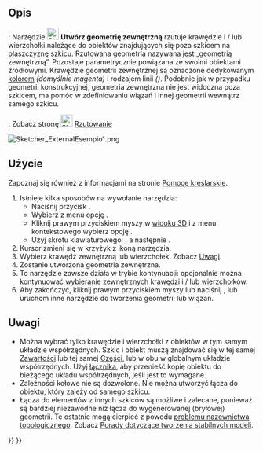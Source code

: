 <languages/>

<div class="mw-translate-fuzzy">
{{Docnav/pl
|[[Sketcher_Extend/pl|Przedłuż krawędź]]
|[[Sketcher_Projection/pl|Rzutowanie]]
|[[Sketcher_Workbench/pl|środowisko pracy Szkicownik]]
|IconL=Sketcher_Extend.svg
|IconR=Sketcher_Projection.svg
|IconC=Workbench_Sketcher.svg
}}
</div>

{{VeryImportantMessage|This tool is obsolete, it is not available in {{VersionPlus|1.1}}. Use [[Sketcher_Projection|Sketcher Projection]] or [[Sketcher_Intersection|Sketcher Intersection]] instead.}}

{{GuiCommand/pl
|Name=Sketcher External
|Name/pl=Szkicownik: Utwórz geometrię zewnętrzną
|MenuLocation=Szkic → Narzędzia szkicownika → Utwórz geometrię zewnętrzną
|Workbenches=[[Sketcher_Workbench/pl|Szkicownik]]
|Shortcut={{KEY|X}}
|SeeAlso=[[Sketcher_ToggleConstruction/pl|Tryb konstrukcji]]
}}

<span id="Description"></span>
==Opis==

{{VersionMinus/pl|1.0}}: Narzędzie [[Image:Sketcher_External.svg|24px]] '''Utwórz geometrię zewnętrzną''' rzutuje krawędzie i / lub wierzchołki należące do obiektów znajdujących się poza szkicem na płaszczyznę szkicu. Rzutowana geometria nazywana jest „geometrią zewnętrzną”. Pozostaje parametrycznie powiązana ze swoimi obiektami źródłowymi. Krawędzie geometrii zewnętrznej są oznaczone dedykowanym [[Sketcher_Preferences/pl#Wygląd_zewnętrzny|kolorem]] ''(domyślnie magenta)'' i rodzajem linii  ''({{Version/pl|1.0}})''. Podobnie jak w przypadku geometrii konstrukcyjnej, geometria zewnętrzna nie jest widoczna poza szkicem, ma pomóc w zdefiniowaniu wiązań i innej geometrii wewnątrz samego szkicu.

{{VersionPlus/pl|1.1}}: Zobacz stronę [[Image:Sketcher_Projection.svg|24px]] [[Sketcher_Projection/pl|Rzutowanie]]

[[Image:Sketcher_ExternalEsempio1.png]]
{{Caption|Dwie linie w kolorze magenta to zewnętrzna geometria połączona z krawędziami wcześniej istniejącego [[PartDesign_Pad/pl|wyciągnięcia]]. Są one używane do związania okręgów.}}

<span id="Usage"></span>
==Użycie==

Zapoznaj się również z informacjami na stronie [[Sketcher_Workbench/pl#Pomoce_kreślarskie|Pomoce kreślarskie]].

# Istnieje kilka sposobów na wywołanie narzędzia:
#* Naciśnij przycisk {{Button|[[Image:Sketcher_External.svg|16px]] '''Utwórz geometrię zewnętrzną'''}}.
#* Wybierz z menu opcję {{MenuCommand|Szkic → Narzędzia szkicownika → [[Image:Sketcher_External.svg|16px]] Utwórz geometrię zewnętrzną}}.
#* Kliknij prawym przyciskiem myszy w [[3D_view/pl|widoku 3D]] i z menu kontekstowego wybierz opcję {{MenuCommand|[[Image:Sketcher_External.svg|16px]] Utwórz geometrię zewnętrzną}}.
#* Użyj skrótu klawiaturowego: {{KEY|G}}, a następnie {{KEY|X}}.
# Kursor zmieni się w krzyżyk z ikoną narzędzia.
# Wybierz krawędź zewnętrzną lub wierzchołek. Zobacz [[#Uwagi|Uwagi]].
# Zostanie utworzona geometria zewnętrzna.
# To narzędzie zawsze działa w trybie kontynuacji: opcjonalnie można kontynuować wybieranie zewnętrznych krawędzi i / lub wierzchołków.
# Aby zakończyć, kliknij prawym przyciskiem myszy lub naciśnij {{KEY|Esc}}, lub uruchom inne narzędzie do tworzenia geometrii lub wiązań.

<span id="Notes"></span>
==Uwagi==

* Można wybrać tylko krawędzie i wierzchołki z obiektów w tym samym układzie współrzędnych. Szkic i obiekt muszą znajdować się w tej samej [[PartDesign_Body/pl|Zawartości]] lub tej samej [[Std_Part/pl|Części]], lub w obu w globalnym układzie współrzędnych. Użyj [[PartDesign_SubShapeBinder/pl|łącznika]], aby przenieść kopię obiektu do bieżącego układu współrzędnych, jeśli jest to wymagane.
* Zależności kołowe nie są dozwolone. Nie można utworzyć łącza do obiektu, który zależy od samego szkicu.
* Łącza do elementów z innych szkiców są możliwe i zalecane, ponieważ są bardziej niezawodne niż łącza do wygenerowanej (bryłowej) geometrii. Te ostatnie mogą cierpieć z powodu [[Topological_naming_problem/pl|problemu nazewnictwa topologicznego]]. Zobacz [[Feature_editing/pl#Porady_dotyczące_tworzenia_stabilnych_modeli|Porady dotyczące tworzenia stabilnych modeli]].


<div class="mw-translate-fuzzy">
{{Docnav/pl
|[[Sketcher_Extend/pl|Przedłuż krawędź]]
|[[Sketcher_Projection/pl|Rzutowanie]]
|[[Sketcher_Workbench/pl|środowisko pracy Szkicownik]]
|IconL=Sketcher_Extend.svg
|IconR=Sketcher_Projection.svg
|IconC=Workbench_Sketcher.svg
}}
</div>

{{Sketcher_Tools_navi{{#translation:}}}}
{{Userdocnavi{{#translation:}}}}
